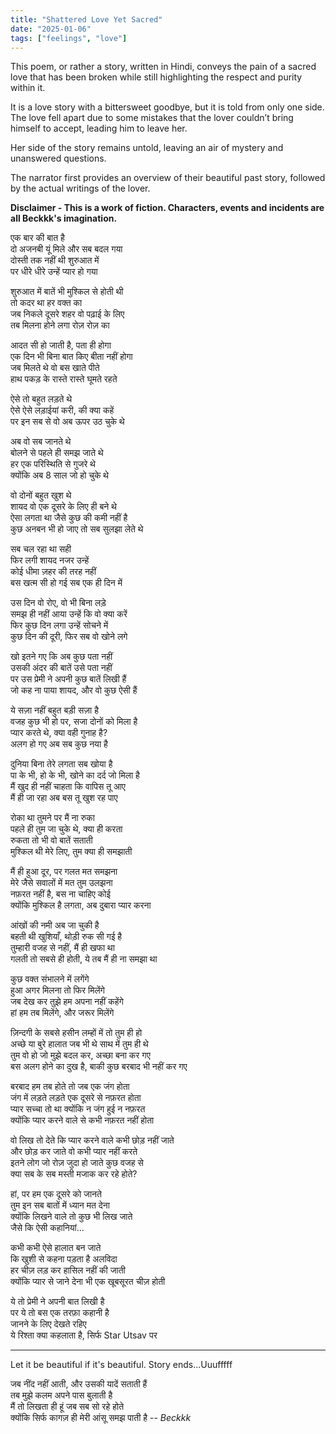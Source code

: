 ```yaml
---
title: "Shattered Love Yet Sacred"
date: "2025-01-06"
tags: ["feelings", "love"]
---
```


This poem, or rather a story, written in Hindi, conveys the pain of a sacred love that has been broken while still highlighting the respect and purity within it.

It is a love story with a bittersweet goodbye, but it is told from only one side. The love fell apart due to some mistakes that the lover couldn’t bring himself to accept, leading him to leave her.

Her side of the story remains untold, leaving an air of mystery and unanswered questions.

The narrator first provides an overview of their beautiful past story, followed by the actual writings of the lover.

**Disclaimer - This is a work of fiction. Characters, events and incidents are all Beckkk's imagination.**

एक बार की बात है  
दो अजनबी यूं मिले और सब बदल गया  
दोस्ती तक नहीं थी शुरुआत में  
पर धीरे धीरे उन्हें प्यार हो गया

शुरुआत में बातें भी मुश्किल से होती थी  
तो कदर था हर वक्त का  
जब निकले दूसरे शहर वो पढ़ाई के लिए  
तब मिलना होने लगा रोज़ रोज़ का

आदत सी हो जाती है, पता ही होगा  
एक दिन भी बिना बात किए बीता नहीं होगा  
जब मिलते थे वो बस खाते पीते  
हाथ पकड़ के रास्ते रास्ते घूमते रहते

ऐसे तो बहुत लड़ते थे  
ऐसे ऐसे लड़ाईयां करी, की क्या कहें  
पर इन सब से वो अब ऊपर उठ चुके थे

अब वो सब जानते थे  
बोलने से पहले ही समझ जाते थे  
हर एक परिस्थिति से गुजरे थे  
क्योंकि अब 8 साल जो हो चुके थे

वो दोनों बहुत खुश थे  
शायद वो एक दूसरे के लिए ही बने थे  
ऐसा लगता था जैसे कुछ की कमी नहीं है  
कुछ अनबन भी हो जाए तो सब सुलझा लेते थे

सब चल रहा था सही  
फिर लगी शायद नजर उन्हें  
कोई धीमा ज़हर की तरह नहीं  
बस खत्म सी हो गई सब एक ही दिन में

उस दिन वो रोए, वो भी बिना लड़े  
समझ ही नहीं आया उन्हें कि वो क्या करें  
फिर कुछ दिन लगा उन्हें सोचने में  
कुछ दिन की दूरी, फिर सब वो खोने लगे

खो इतने गए कि अब कुछ पता नहीं  
उसकी अंदर की बातें उसे पता नहीं  
पर उस प्रेमी ने अपनी कुछ बातें लिखी हैं  
जो कह ना पाया शायद, और वो कुछ ऐसी हैं

ये सज़ा नहीं बहुत बड़ी सज़ा है  
वजह कुछ भी हो पर, सजा दोनों को मिला है  
प्यार करते थे, क्या वही गुनाह है?  
अलग हो गए अब सब कुछ नया है

दुनिया बिना तेरे लगता सब खोया है  
पा के भी, हो के भी, खोने का दर्द जो मिला है  
मैं खुद ही नहीं चाहता कि वापिस तू आए  
मैं ही जा रहा अब बस तू खुश रह पाए

रोका था तुमने पर मैं ना रुका  
पहले ही तुम जा चुके थे, क्या ही करता  
रुकता तो भी वो बातें सताती  
मुश्किल थी मेरे लिए, तुम क्या ही समझाती

मैं ही हुआ दूर, पर गलत मत समझना  
मेरे जैसे सवालों में मत तुम उलझना  
नफ़रत नहीं है, बस ना चाहिए कोई  
क्योंकि मुश्किल है लगता, अब दुबारा प्यार करना

आंखों की नमी अब जा चुकी है  
बहती थी खुशियाँ, थोड़ी रुक सी गई है  
तुम्हारी वजह से नहीं, मैं ही खफा था  
गलती तो सबसे ही होती, ये तब मैं ही ना समझा था

कुछ वक्त संभालने में लगेंगे  
हुआ अगर मिलना तो फिर मिलेंगे  
जब देख कर तुझे हम अपना नहीं कहेंगे  
हां हम तब मिलेंगे, और जरूर मिलेंगे

ज़िन्दगी के सबसे हसीन लम्हों में तो तुम ही हो  
अच्छे या बुरे हालात जब भी थे साथ में तुम ही थे  
तुम वो हो जो मुझे बदल कर, अच्छा बना कर गए  
बस अलग होने का दुख है, बाकी कुछ बरबाद भी नहीं कर गए

बरबाद हम तब होते तो जब एक जंग होता  
जंग में लड़ते लड़ते एक दूसरे से नफ़रत होता  
प्यार सच्चा तो था क्योंकि न जंग हुई न नफ़रत  
क्योंकि प्यार करने वाले से कभी नफ़रत नहीं होता

वो लिख तो देते कि प्यार करने वाले कभी छोड़ नहीं जाते  
और छोड़ कर जाते वो कभी प्यार नहीं करते  
इतने लोग जो रोज़ जुदा हो जाते कुछ वजह से  
क्या सब के सब मस्ती मजाक कर रहे होते?

हां, पर हम एक दूसरे को जानते  
तुम इन सब बातों में ध्यान मत देना  
क्योंकि लिखने वाले तो कुछ भी लिख जाते  
जैसे कि ऐसी कहानियां...

कभी कभी ऐसे हालात बन जाते  
कि खुशी से कहना पड़ता है अलविदा  
हर चीज़ लड़ कर हासिल नहीं की जाती  
क्योंकि प्यार से जाने देना भी एक खूबसूरत चीज़ होती

ये तो प्रेमी ने अपनी बात लिखी है  
पर ये तो बस एक तरफ़ा कहानी है  
जानने के लिए देखते रहिए  
ये रिश्ता क्या कहलाता है, सिर्फ Star Utsav पर

---

Let it be beautiful if it's beautiful. Story ends...Uuufffff

जब नींद नहीं आती, और उसकी यादें सताती हैं  
तब मुझे कलम अपने पास बुलाती है  
मैं तो लिखता ही हूं जब सब सो रहे होते  
क्योंकि सिर्फ कागज़ ही मेरी आंसू समझ पाती है -- _Beckkk_
